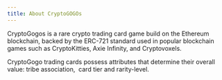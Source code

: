```yaml
---
title: About CryptoGOGOs
---
```

CryptoGogos is a rare crypto trading card game build on the Ethereum blockchain, backed by the ERC-721 standard used in popular blockchain games such as CryptoKitties, Axie Infinity, and Cryptovoxels.

CryptoGogo trading cards possess attributes that determine their overall value: tribe association,  card tier and rarity-level.